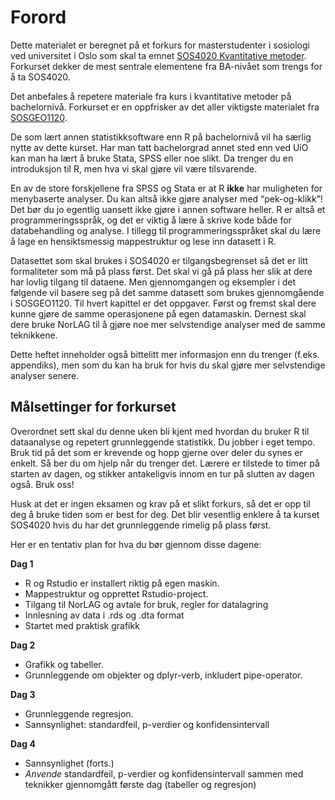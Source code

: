 # Forord {.unnumbered}

Dette materialet er beregnet på et forkurs for masterstudenter i sosiologi ved universitet i Oslo som skal ta emnet [SOS4020 Kvantitative metoder](https://www.uio.no/studier/emner/sv/iss/SOS4020/). Forkurset dekker de mest sentrale elementene fra BA-nivået som trengs for å ta SOS4020. 

Det anbefales å repetere materiale fra kurs i kvantitative metoder på bachelornivå. Forkurset er en oppfrisker av det aller viktigste materialet fra [SOSGEO1120](https://www.uio.no/studier/emner/sv/iss/SOSGEO1120/).

De som lært annen statistikksoftware enn R på bachelornivå vil ha særlig nytte av dette kurset. Har man tatt bachelorgrad annet sted enn ved UiO kan man ha lært å bruke Stata, SPSS eller noe slikt. Da trenger du en introduksjon til R, men hva vi skal gjøre vil være tilsvarende. 

En av de store forskjellene fra SPSS og Stata er at R **ikke** har muligheten for menybaserte analyser. Du kan altså ikke gjøre analyser med "pek-og-klikk"! Det bør du jo egentlig uansett ikke gjøre i annen software heller. R er altså et programmeringsspråk, og det er viktig å lære å skrive kode både for databehandling og analyse. I tillegg til programmeringsspråket skal du lære å lage en hensiktsmessig mappestruktur og lese inn datasett i R. 

Datasettet som skal brukes i SOS4020 er tilgangsbegrenset så det er litt formaliteter som må på plass først. Det skal vi gå på plass her slik at dere har lovlig tilgang til dataene. Men gjennomgangen og eksempler i det følgende vil basere seg på det samme datasett som brukes gjennomgående i SOSGEO1120. Til hvert kapittel er det oppgaver. Først og fremst skal dere kunne gjøre de samme operasjonene på egen datamaskin. Dernest skal dere bruke NorLAG til å gjøre noe mer selvstendige analyser med de samme teknikkene. 

Dette heftet inneholder også bittelitt mer informasjon enn du trenger (f.eks. appendiks), men som du kan ha bruk for hvis du skal gjøre mer selvstendige analyser senere. 



## Målsettinger for forkurset
Overordnet sett skal du denne uken bli kjent med hvordan du bruker R til dataanalyse og repetert grunnleggende statistikk. Du jobber i eget tempo. Bruk tid på det som er krevende og hopp gjerne over deler du synes er enkelt. Så ber du om hjelp når du trenger det. Lærere er tilstede to timer på starten av dagen, og stikker antakeligvis innom en tur på slutten av dagen også. Bruk oss! 

Husk at det er ingen eksamen og krav på et slikt forkurs, så det er opp til deg å bruke tiden som er best for deg. Det blir vesentlig enklere å ta kurset SOS4020 hvis du har det grunnleggende rimelig på plass først. 

Her er en tentativ plan for hva du bør gjennom disse dagene:  

**Dag 1** 

* R og Rstudio er installert riktig på egen maskin. 
* Mappestruktur og opprettet Rstudio-project.
* Tilgang til NorLAG og avtale for bruk, regler for datalagring
* Innlesning av data i .rds og .dta format
* Startet med praktisk grafikk 


**Dag 2** 

* Grafikk og tabeller. 
* Grunnleggende om objekter og dplyr-verb, inkludert pipe-operator. 

**Dag 3** 

* Grunnleggende regresjon. 
* Sannsynlighet: standardfeil, p-verdier og konfidensintervall


**Dag 4** 

* Sannsynlighet (forts.) 
* *Anvende* standardfeil, p-verdier og konfidensintervall sammen med teknikker gjennomgått første dag (tabeller og regresjon) 


